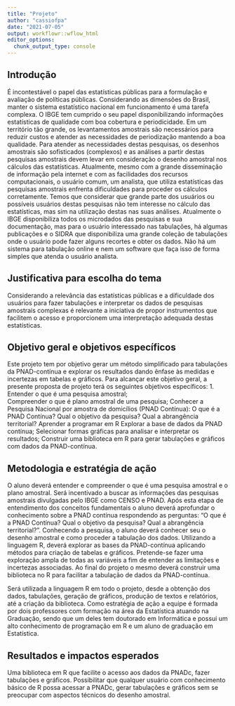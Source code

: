 ```yaml
---
title: "Projeto"
author: "cassiofpa"
date: "2021-07-05"
output: workflowr::wflow_html
editor_options:
  chunk_output_type: console
---
```


## Introdução

É incontestável o papel das estatísticas públicas para a formulação e avaliação de políticas públicas. Considerando as dimensões do Brasil, manter o sistema estatístico nacional em funcionamento é uma tarefa complexa. O IBGE tem cumprido o seu papel disponibilizando informações estatísticas de qualidade com boa cobertura e periodicidade. Em um território tão grande, os levantamentos amostrais são necessários para reduzir custos e atender as necessidades de periodização mantendo a boa qualidade. Para atender as necessidades destas pesquisas, os desenhos amostrais são sofisticados (complexos) e as análises a partir destas pesquisas amostrais devem levar em consideração o desenho amostral nos cálculos das estatísticas. Atualmente, mesmo com a grande disseminação de informação pela internet e com as facilidades dos recursos computacionais, o usuário comum, um analista, que utiliza estatísticas das pesquisas amostrais enfrenta dificuldades para proceder os cálculos corretamente. Temos que considerar que grande parte dos usuários ou possíveis usuários destas pesquisas não tem interesse no cálculo das estatísticas, mas sim na utilização destas nas suas análises.  Atualmente o IBGE disponibiliza todos os microdados das pesquisas e sua documentação, mas para o usuário interessado nas tabulações, há algumas publicações e o SIDRA que disponibiliza uma grande coleção de tabulações onde o usuário pode fazer alguns recortes e obter os dados. Não há um sistema para tabulação online e nem um software que faça isso de forma simples que atenda o usuário analista.



## Justificativa para escolha do tema

Considerando a relevância das estatísticas públicas e a dificuldade dos usuários para fazer tabulações e  interpretar os dados de pesquisas amostrais complexas é relevante a iniciativa de propor instrumentos que facilitem o acesso e proporcionem uma interpretação adequada destas estatísticas. 

## Objetivo geral e objetivos específicos

Este projeto tem por objetivo gerar um método simplificado para tabulações da PNAD-contínua e explorar os resultados dando ênfase às medidas e incertezas em tabelas e gráficos.
Para alcançar este objetivo geral, a presente proposta de projeto terá os seguintes
objetivos específicos:
1. Entender o que é uma pesquisa amostral;  
Compreender o que é plano amostral de uma pesquisa;
Conhecer a Pesquisa Nacional por amostra de domicílios (PNAD Contínua): O que é a PNAD Contínua? Qual o objetivo da pesquisa? Qual a abrangência territorial? 
Aprender a programar em R
Explorar a base de dados da PNAD contínua;
Selecionar formas gráficas para analisar e interpretar os resultados;
Construir uma biblioteca em R para gerar tabulações e gráficos com dados da PNAD-contínua.


## Metodologia e estratégia de ação

O aluno deverá entender e compreender o que é uma pesquisa amostral e o plano amostral. Será incentivado a buscar as informações das pesquisas amostrais divulgadas pelo IBGE como CENSO e PNAD. Após esta etapa de entendimento dos conceitos fundamentais o aluno deverá aprofundar o conhecimento sobre a PNAD contínua respondendo as perguntas: “O que é a PNAD Contínua? Qual o objetivo da pesquisa? Qual a abrangência territorial?”. Conhecendo a pesquisa, o aluno deverá conhecer seu  o desenho amostral e como proceder a tabulação dos dados. Utilizando a linguagem R, deverá explorar as bases da PNAD-contínua aplicando métodos para criação de tabelas e gráficos. Pretende-se fazer uma exploração ampla de todas as variáveis a fim de entender as limitações e incertezas associadas. Ao final do projeto o mesmo deverá construir uma biblioteca no R para facilitar a tabulação de dados da PNAD-contínua. 

Será utilizada a linguagem R em todo o projeto, desde a obtenção dos dados, tabulações, geração de gráficos, produção de textos e relatórios,  até a criação da biblioteca. 
Como estratégia de ação a equipe é formada por dois professores com formação na área da Estatística atuando na Graduação, sendo que um deles tem doutorado em Informática e possui um alto conhecimento de programação em R e um aluno de graduação em Estatística. 


## Resultados e impactos esperados

Uma biblioteca em R que facilite o acesso aos dados da PNADc, fazer tabulações e gráficos.
Possibilitar que qualquer usuário com conhecimento básico de R possa acessar a PNADc, gerar tabulações e gráficos sem se preocupar com aspectos técnicos do desenho amostral.
